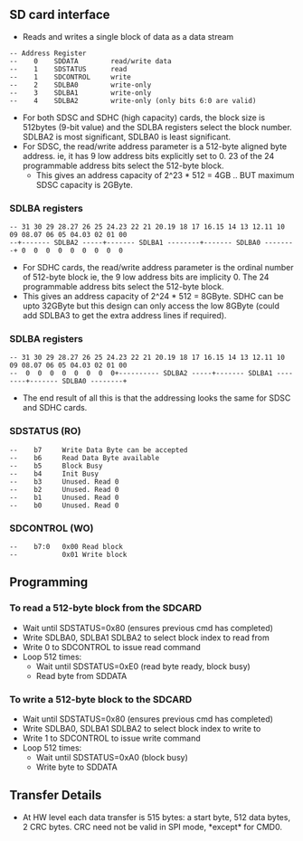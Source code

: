 == SD card interface ==

* Reads and writes a single block of data as a data stream

<pre>
-- Address Register
--    0    SDDATA        read/write data
--    1    SDSTATUS      read
--    1    SDCONTROL     write
--    2    SDLBA0        write-only
--    3    SDLBA1        write-only
--    4    SDLBA2        write-only (only bits 6:0 are valid)
</pre>
*For both SDSC and SDHC (high capacity) cards, the block size is 512bytes (9-bit value) and the SDLBA registers select the block number. SDLBA2 is most significant, SDLBA0 is least significant.
* For SDSC, the read/write address parameter is a 512-byte aligned byte address. ie, it has 9 low address bits explicitly set to 0. 23 of the 24 programmable address bits select the 512-byte block.
** This gives an address capacity of 2^23 * 512 = 4GB .. BUT maximum SDSC capacity is 2GByte.

=== SDLBA registers ===

<pre>
-- 31 30 29 28.27 26 25 24.23 22 21 20.19 18 17 16.15 14 13 12.11 10 09 08.07 06 05 04.03 02 01 00
--+------- SDLBA2 -----+------- SDLBA1 --------+------- SDLBA0 --------+ 0  0  0  0  0  0  0  0  0
</pre>

* For SDHC cards, the read/write address parameter is the ordinal number of 512-byte block ie, the 9 low address bits are implicity 0. The 24 programmable address bits select the 512-byte block.
* This gives an address capacity of 2^24 * 512 = 8GByte. SDHC can be upto 32GByte but this design can only access the low 8GByte (could add SDLBA3 to get the extra address lines if required).

=== SDLBA registers ===

<pre>
-- 31 30 29 28.27 26 25 24.23 22 21 20.19 18 17 16.15 14 13 12.11 10 09 08.07 06 05 04.03 02 01 00
--  0  0  0  0  0  0  0  0+---------- SDLBA2 -----+------- SDLBA1 --------+------- SDLBA0 --------+
</pre>

* The end result of all this is that the addressing looks the same for SDSC and SDHC cards.

=== SDSTATUS (RO) ===

<pre>
--    b7     Write Data Byte can be accepted
--    b6     Read Data Byte available
--    b5     Block Busy
--    b4     Init Busy
--    b3     Unused. Read 0
--    b2     Unused. Read 0
--    b1     Unused. Read 0
--    b0     Unused. Read 0
</pre>

=== SDCONTROL (WO) ===

<pre>
--    b7:0   0x00 Read block
--           0x01 Write block
</pre>

== Programming ==

=== To read a 512-byte block from the SDCARD ===

* Wait until SDSTATUS=0x80 (ensures previous cmd has completed)
* Write SDLBA0, SDLBA1 SDLBA2 to select block index to read from
* Write 0 to SDCONTROL to issue read command
* Loop 512 times:
** Wait until SDSTATUS=0xE0 (read byte ready, block busy)
** Read byte from SDDATA

=== To write a 512-byte block to the SDCARD ===

* Wait until SDSTATUS=0x80 (ensures previous cmd has completed)
* Write SDLBA0, SDLBA1 SDLBA2 to select block index to write to
* Write 1 to SDCONTROL to issue write command
* Loop 512 times:
** Wait until SDSTATUS=0xA0 (block busy)
** Write byte to SDDATA

== Transfer Details ==

* At HW level each data transfer is 515 bytes: a start byte, 512 data bytes, 2 CRC bytes. CRC need not be valid in SPI mode, *except* for CMD0.
